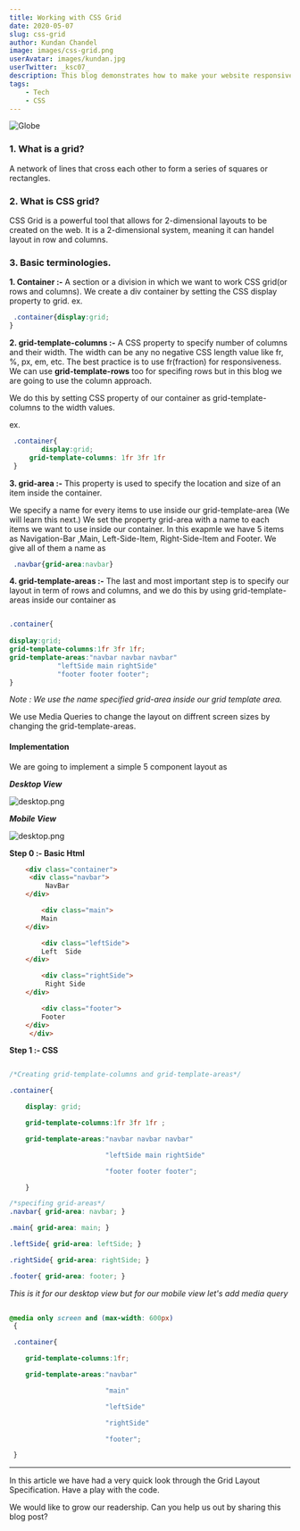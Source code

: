 ```yaml
---
title: Working with CSS Grid
date: 2020-05-07
slug: css-grid
author: Kundan Chandel
image: images/css-grid.png
userAvatar: images/kundan.jpg
userTwitter: _ksc07_
description: This blog demonstrates how to make your website responsive using css grid
tags:
    - Tech
    - CSS
---
```


![Globe](images/css-grid.png)


### 1. What is a grid?

A network of lines that cross each other to form a series of squares or rectangles.

### 2. What is CSS grid?

CSS Grid is a powerful tool that allows for 2-dimensional layouts to be created on the web. It is a 2-dimensional system, meaning it can handel layout in row and columns.


### 3. Basic terminologies.
 
**1. Container :-** A section or a division in which we want to work CSS grid(or rows and columns). We create a div container by setting the CSS display property to grid.
 ex.
 
```css
 .container{display:grid; 
}
 ```
 
**2. grid-template-columns :-** A CSS property to specify number of columns and their width. The width can be any no negative CSS length value like fr, %, px, em, etc. 
The best practice is to use fr(fraction) for responsiveness. 
 We can use **grid-template-rows** too  for specifing rows but in this blog we are going to use the column approach.

 We do this by setting CSS property of our container as grid-template-columns to the width values.
 
ex. 
 
```css
 .container{ 
    	display:grid;
  	 grid-template-columns: 1fr 3fr 1fr
 }
 ```
  
**3. grid-area :-** This property is used to specify the location and size of an item inside the container.
  
We specify a name for every items to use inside our grid-template-area (We will learn this next.)
We set the property grid-area with a name to each items we want to use inside our container.
In this exapmle we have 5 items as Navigation-Bar ,Main, Left-Side-Item, Right-Side-Item and Footer. We give all of them a name as
 
 ```css
  .navbar{grid-area:navbar}
 ```

**4. grid-template-areas :-** The last and most important step is to specify our layout in term of rows and columns,
 and we do this by using grid-template-areas inside our container as
  
```css

.container{
  
display:grid;
grid-template-columns:1fr 3fr 1fr;
grid-template-areas:"navbar navbar navbar"
   		    "leftSide main rightSide"
		    "footer footer footer";
}
```
 
*Note : We use the name specified grid-area inside our grid template area.*

We use Media Queries to change the layout on diffrent screen sizes by changing the grid-template-areas.

#### Implementation
 
We are going to implement a simple 5 component layout as

***Desktop View***

![desktop.png](https://i.postimg.cc/J0STk3xG/desktop.png)


***Mobile View***

![desktop.png](https://i.postimg.cc/mgB4x12W/mobile.png)

**Step 0 :- Basic Html** 

```html
    <div class="container">
	 <div class="navbar">
		 NavBar
	</div>

        <div class="main">
		Main
	</div>

        <div class="leftSide">
	    Left  Side
	</div>

        <div class="rightSide">
	     Right Side
	</div>

        <div class="footer">
		Footer
	</div>
     </div>

```

**Step 1 :- CSS**

```css

/*Creating grid-template-columns and grid-template-areas*/

.container{

    display: grid;

    grid-template-columns:1fr 3fr 1fr ;

    grid-template-areas:"navbar navbar navbar"

                        "leftSide main rightSide"

                        "footer footer footer";

    }

/*specifing grid-areas*/
.navbar{ grid-area: navbar; }

.main{ grid-area: main; }

.leftSide{ grid-area: leftSide; }

.rightSide{ grid-area: rightSide; }

.footer{ grid-area: footer; }

```

*This is it for our desktop view but for our mobile view let's add media query*

```css
 
@media only screen and (max-width: 600px)
 {

 .container{

    grid-template-columns:1fr;

    grid-template-areas:"navbar"

                        "main"

                        "leftSide"

                        "rightSide"

                        "footer";

 }
```


***

In this article we have had a very quick look through the Grid Layout Specification. Have a play with the code.

We would like to grow our readership. Can you help us out by sharing this blog post?












